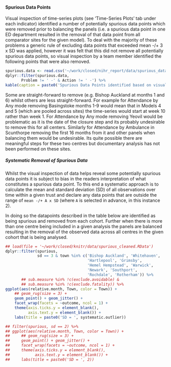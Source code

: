 #### Spurious Data Points

Visual inspection of time-series plots (see 'Time-Series Plots' tab under each indicator) identified a number of potentially spurious data points which were removed prior to balancing the panels (i.e. a spurious data point in one ED department resulted in the removal of that data point from all comparator sites for the given model).  To deal with the majority of these problems a generic rule of excluding data points that exceeded mean -/+ 3 x SD was applied, however it was felt that this did not remove all potentially spurious data points, so visual inspection by a team member identified the following points that were also removed.


```r
spurious.data <- read.csv('~/work/closed/nihr_report/data/spurious_data.txt', sep = '|', header = TRUE)
dplyr::filter(spurious.data,
       Problem != ' -' & Action != ' -') %>%
kable(caption = paste0('Spurious Data Points identified based on visual inspection.\n', 'Generated : ', Sys.time()))


```

<!-- : Indicator            :|: Sub-indicator :|: Site          :|: Week(s)       :|: Problem                :|: (Action)    : -->
<!-- ------------------------|-----------------|-----------------|-----------------|--------------------------|--------------- -->
<!-- Attendance              | Any           | Bishop Auckland | 1, 6            | Large decrease           | Remove -->
<!--                         |               | White Haven     | -               | -                        | - -->
<!--                         |               | Hartlepool      | -               | -                        | - -->
<!--                         |               | Grimsby         | 1-12            | Very low (in ambulance)  | Exclude from Models >= 2 -->
<!--                         |               | Hemel Hempstead | 38-48           | Large increase           | New Centre, additional step -->
<!--                         |               | Warwick         | -               | -                        | - -->
<!--                         |               | Newark          | -               | -                        | - -->
<!--                         |               | Southport       | 11, 23          | Large decrease           | Remove -->
<!--                         |               | Rochdale        | -               | -                        | - -->
<!--                         |               | Rotherham       | -               | -                        | - -->
<!--                         | Ambulance     | Bishop Auckland | 1, 6            | Large decrease           | Remove -->
<!--                         |               |                 | 40-48           | Large decrease           | **Additional step?** -->
<!--                         |               | White Haven     | -               | -                        | - -->
<!--                         |               | Hartlepool      | -               | -                        | - -->
<!--                         |               | Grimsby         | 1-12            | Very low (in ambulance)  | Exclude from Models >= 2 -->
<!--                         |               | Hemel Hempstead | 38-48           | Large increase           | New centre, additional step -->
<!--                         |               | Warwick         | -               | -                        | - -->
<!--                         |               | Newark          | -               | -                        | - -->
<!--                         |               | Southport       | 11, 23          | Large decrease           | Remove -->
<!--                         |               | Rochdale        | -               | -                        | - -->
<!--                         |               | Rotherham       | -               | -                        | - -->
<!--                         | Other         | Bishop Auckland | 1, 6            | Large decrease           | Remove -->
<!--                         |               |                 | 40-48           | Large increase           | **Additional step?** -->
<!--                         |               | White Haven     | -               | -                        | - -->
<!--                         |               | Hartlepool      | 31              | -                        | - -->
<!--                         |               | Grimsby         | -               | -                        | - -->
<!--                         |               | Hemel Hempstead | 38-48           | Large increase           | New centre, additional step -->
<!--                         |               | Warwick         |                 |                          | - -->
<!--                         |               | Newark          | -               | -                        | - -->
<!--                         |               | Southport       | 11, 23          | Large decrease           | Remove -->
<!--                         |               | Rochdale        | -               | -                        | - -->
<!--                         |               | Rotherham       | -               | -                        | - -->
<!--                         | Unnecessary   | Bishop Auckland | 1, 6            | Large decrease           | Remove -->
<!--                         |               | White Haven     | -               | -                        | - -->
<!--                         |               | Hartlepool      | 31-48           | Large increase           | Exclude -->
<!--                         |               | Grimsby         | -               | -                        | - -->
<!--                         |               | Hemel Hempstead | 38-48           | Large increase           | - -->
<!--                         |               | Warwick         | -               | -                        | - -->
<!--                         |               | Newark          | -               | -                        | - -->
<!--                         |               | Southport       | 11, 23          | Large decrease           | Remove -->
<!--                         |               | Rochdale        | -               | -                        | - -->
<!--                         |               | Rotherham       | -               | -                        | - -->
<!-- Emergency Admissions    | All           | Bishop Auckland | -               | -                        | - -->
<!--                         |               | White Haven     | -               | -                        | - -->
<!--                         |               | Hartlepool      | -               | -                        | - -->
<!--                         |               | Grimsby         | -               | -                        | - -->
<!--                         |               | Hemel Hempstead | -               | -                        | - -->
<!--                         |               | Warwick         | -               | -                        | - -->
<!--                         |               | Newark          | -               | -                        | - -->
<!--                         |               | Southport       | -               | -                        | - -->
<!--                         |               | Rochdale        | -               | -                        | - -->
<!--                         |               | Rotherham       | -               | -                        | - -->
<!--                         | Avoidable (Any) | Bishop Auckland | -               | -                        | - -->
<!--                         |               | White Haven     | -               | -                        | - -->
<!--                         |               | Hartlepool      | -               | -                        | - -->
<!--                         |               | Grimsby         | -               | -                        | - -->
<!--                         |               | Hemel Hempstead | -               | -                        | - -->
<!--                         |               | Warwick         | -               | -                        | - -->
<!--                         |               | Newark          | -               | -                        | - -->
<!--                         |               | Southport       | -               | -                        | - -->
<!--                         |               | Rochdale        | -               | -                        | - -->
<!--                         |               | Rotherham       | -               | -                        | - -->
<!--                         | Avoidable (Chest Pain) | Bishop Auckland | -               | -                        | - -->
<!--                         |               | White Haven     | -               | -                        | - -->
<!--                         |               | Hartlepool      | -               | -                        | - -->
<!--                         |               | Grimsby         | -               | -                        | - -->
<!--                         |               | Hemel Hempstead | -               | -                        | - -->
<!--                         |               | Warwick         | -               | -                        | - -->
<!--                         |               | Newark          | -               | -                        | - -->
<!--                         |               | Southport       | -               | -                        | - -->
<!--                         |               | Rochdale        | -               | -                        | - -->
<!--                         |               | Rotherham       | -               | -                        | - -->
<!-- Attendances Admitted    | Admitted      | Bishop Auckland | -               | -                        | - -->
<!--                         |               | White Haven     | -               | -                        | - -->
<!--                         |               | Hartlepool      | 25              | Increase                 | **??** -->
<!--                         |               | Grimsby         | -               | -                        | - -->
<!--                         |               | Hemel Hempstead | 36              | Increase                 | **??** -->
<!--                         |               | Warwick         | -               | -                        | - -->
<!--                         |               | Newark          | -               | -                        | - -->
<!--                         |               | Southport       | -               | -                        | - -->
<!--                         |               | Rochdale        | -               | -                        | - -->
<!--                         |               | Rotherham       | -               | -                        | - -->
<!--                         | Fraction      | Bishop Auckland | -               | -                        | - -->
<!--                         |               | White Haven     | -               | -                        | - -->
<!--                         |               | Hartlepool      | 31-48           | Large decrease           | **??** -->
<!--                         |               | Grimsby         | -               | -                        | - -->
<!--                         |               | Hemel Hempstead | -               | -                        | - -->
<!--                         |               | Warwick         | -               | -                        | - -->
<!--                         |               | Newark          | -               | -                        | - -->
<!--                         |               | Southport       | -               | -                        | - -->
<!--                         |               | Rochdale        | -               | -                        | - -->
<!--                         |               | Rotherham       | -               | -                        | - -->
<!-- Critical Care           | All           | Bishop Auckland | -               | Large fluctations (although tracking White Haven)        | **??** -->
<!--                         |               | White Haven     | -               | -                        | - -->
<!--                         |               | Hartlepool      | -               | -                        | - -->
<!--                         |               | Grimsby         | -               | -                        | - -->
<!--                         |               | Hemel Hempstead | -               | -                        | - -->
<!--                         |               | Warwick         | -               | -                        | - -->
<!--                         |               | Newark          | -               | -                        | - -->
<!--                         |               | Southport       | -               | -                        | - -->
<!--                         |               | Rochdale        | -               | -                        | - -->
<!--                         |               | Rotherham       | -               | -                        | - -->
<!--                         | Critical      | Bishop Auckland | -               | -                        | - -->
<!--                         |               | White Haven     | -               | -                        | - -->
<!--                         |               | Hartlepool      | -               | -                        | - -->
<!--                         |               | Grimsby         | -               | -                        | - -->
<!--                         |               | Hemel Hempstead | -               | -                        | - -->
<!--                         |               | Warwick         | -               | -                        | - -->
<!--                         |               | Newark          | -               | -                        | - -->
<!--                         |               | Southport       | -               | -                        | - -->
<!--                         |               | Rochdale        | -               | -                        | - -->
<!--                         |               | Rotherham       | -               | -                        | - -->
<!--                         | Fraction      | Bishop Auckland | -               | -                        | - -->
<!--                         |               | White Haven     | -               | -                        | - -->
<!--                         |               | Hartlepool      | -               | -                        | - -->
<!--                         |               | Grimsby         | -               | -                        | - -->
<!--                         |               | Hemel Hempstead | 24-48           | High                     | **??** -->
<!--                         |               | Warwick         | -               | -                        | - -->
<!--                         |               | Newark          | -               | -                        | - -->
<!--                         |               | Southport       | -               | -                        | - -->
<!--                         |               | Rochdale        | -               | -                        | - -->
<!--                         |               | Rotherham       | -               | -                        | - -->
<!-- Length of Stay          | Mean          | Bishop Auckland | -               | -                        | - -->
<!--                         |               | White Haven     | -               | -                        | - -->
<!--                         |               | Hartlepool      | -               | -                        | - -->
<!--                         |               | Grimsby         | -               | -                        | - -->
<!--                         |               | Hemel Hempstead | -               | Increasing               | **??** -->
<!--                         |               | Warwick         | 23              | Increase of 3-days (NS thinks 2)                        | **??** -->
<!--                         |               | Newark          | -               | -                        | - -->
<!--                         |               | Southport       | -               | -                        | - -->
<!--                         |               | Rochdale        | -               | -                        | - -->
<!--                         |               | Rotherham       | -               | -                        | - -->
<!--                         | Median        | Bishop Auckland | -               | -                        | - -->
<!--                         |               | White Haven     | -               | -                        | - -->
<!--                         |               | Hartlepool      | -               | -                        | - -->
<!--                         |               | Grimsby         | -               | -                        | - -->
<!--                         |               | Hemel Hempstead | -               | -                        | - -->
<!--                         |               | Warwick         | -               | -                        | - -->
<!--                         |               | Newark          | -               | -                        | - -->
<!--                         |               | Southport       | -               | -                        | - -->
<!--                         |               | Rochdale        | -               | -                        | - -->
<!--                         |               | Rotherham       | -               | -                        | - -->
<!-- Case Fatality Ratio     | Any SEC       | Bishop Auckland | -               | -                        | - -->
<!--                         |               | White Haven     | -               | -                        | - -->
<!--                         |               | Hartlepool      | -               | -                        | - -->
<!--                         |               | Grimsby         | -               | -                        | - -->
<!--                         |               | Hemel Hempstead | -               | -                        | - -->
<!--                         |               | Warwick         | -               | -                        | - -->
<!--                         |               | Newark          | -               | -                        | - -->
<!--                         |               | Southport       | -               | -                        | - -->
<!--                         |               | Rochdale        | -               | -                        | - -->
<!--                         |               | Rotherham       | -               | -                        | - -->
<!--                         | Any Trauma    | Bishop Auckland | -               | -                        | - -->
<!--                         |               | White Haven     | -               | -                        | - -->
<!--                         |               | Hartlepool      | -               | -                        | - -->
<!--                         |               | Grimsby         | -               | -                        | - -->
<!--                         |               | Hemel Hempstead | -               | -                        | - -->
<!--                         |               | Warwick         | -               | -                        | - -->
<!--                         |               | Newark          | -               | -                        | - -->
<!--                         |               | Southport       | -               | -                        | - -->
<!--                         |               | Rochdale        | -               | -                        | - -->
<!--                         |               | Rotherham       | -               | -                        | - -->
<!--                         | Myocardial Infarction | Bishop Auckland | -               | -                        | - -->
<!--                         |               | White Haven     | -               | -                        | - -->
<!--                         |               | Hartlepool      | -               | -                        | - -->
<!--                         |               | Grimsby         | -               | -                        | - -->
<!--                         |               | Hemel Hempstead | -               | -                        | - -->
<!--                         |               | Warwick         | -               | -                        | - -->
<!--                         |               | Newark          | -               | -                        | - -->
<!--                         |               | Southport       | -               | -                        | - -->
<!--                         |               | Rochdale        | -               | -                        | - -->
<!--                         |               | Rotherham       | -               | -                        | - -->
<!--                         | Stroke CVA    | Bishop Auckland | -               | -                        | - -->
<!--                         |               | White Haven     | -               | -                        | - -->
<!--                         |               | Hartlepool      | -               | -                        | - -->
<!--                         |               | Grimsby         | -               | -                        | - -->
<!--                         |               | Hemel Hempstead | -               | -                        | - -->
<!--                         |               | Warwick         | -               | -                        | - -->
<!--                         |               | Newark          | -               | -                        | - -->
<!--                         |               | Southport       | -               | -                        | - -->
<!--                         |               | Rochdale        | -               | -                        | - -->
<!--                         |               | Rotherham       | -               | -                        | - -->
<!-- Ambulance Mean Times    | Call to Destination | Bishop Auckland | -               | -                        | - -->
<!--                         |               | White Haven     | 1-18            | Missing data             | Exclude from models 2-5 -->
<!--                         |               | Hartlepool      | -               | -                        | - -->
<!--                         |               | Grimsby         | -               | -                        | - -->
<!--                         |               | Hemel Hempstead | 26-28, 38-45    | Clearly wrong            | Exclude from models 2-5 -->
<!--                         |               | Warwick         | -               | -                        | - -->
<!--                         |               | Newark          | -               | -                        | - -->
<!--                         |               | Southport       | -               | -                        | - -->
<!--                         |               | Rochdale        | 8-9, 15         | Large increase           | Remove -->
<!--                         |               | Rotherham       | -               | -                        | - -->
<!--                         | Call to Scene (Any) | Bishop Auckland | -               | -                        | - -->
<!--                         |               | White Haven     | 1-18            | Missing data             | Exclude from models 2-5 -->
<!--                         |               | Hartlepool      | -               | -                        | - -->
<!--                         |               | Grimsby         | 1-10            | Missing data             | Exclude from models 2-5 -->
<!--                         |               | Hemel Hempstead | 26-28, 38-45    | Clearly wrong            | - -->
<!--                         |               | Warwick         | -               | -                        | - -->
<!--                         |               | Newark          | 1-12            | Missing data             | **??** -->
<!--                         |               | Southport       | -               | -                        | - -->
<!--                         |               | Rochdale        | 8-9, 15         | Large increase           | Remove -->
<!--                         |               | Rotherham       | 1-48            | No Data                  | Exclude from models 2-5 -->
<!--                         | Call to Scene (Conveying) | Bishop Auckland | -               | -                        | - -->
<!--                         |               | White Haven     | 1-18            | Missing data             | Exclude from models 2-5 -->
<!--                         |               | Hartlepool      | -               | -                        | - -->
<!--                         |               | Grimsby         | 1-10            | Missing data             | Exclude from models 2-5 -->
<!--                         |               | Hemel Hempstead | 26-28, 38-45    | Clearly wrong            | Exclude from models 2-5 -->
<!--                         |               | Warwick         | -               | -                        | - -->
<!--                         |               | Newark          | 1-12            | Missing data]=           | **??** -->
<!--                         |               | Southport       | -               | -                        | - -->
<!--                         |               | Rochdale        | -               | -                        | - -->
<!--                         |               | Rotherham       | 1-48            | No Data                  | Exclude from models 2-5 -->
<!--                         | Scene to Destination | Bishop Auckland | -               | -                        | - -->
<!--                         |               | White Haven     | 1-24, 42-48     | Missing data             | Exclude from models 2-5 -->
<!--                         |               | Hartlepool      | 1-4, 11, 15, 21-32, 34-39, 45-48 | Missing Data                        | **??** -->
<!--                         |               | Grimsby         | 1-10            | Missing data             | Exclude from models 2-5 -->
<!--                         |               | Hemel Hempstead | 26-28, 38-45    | Clearly wrong            | Exclude from models 2-5 -->
<!--                         |               | Warwick         | 1-25            | Missing data             | Exclude from models 2-5 -->
<!--                         |               | Newark          | 1-12            | Missing data             | **??** -->
<!--                         |               | Southport       | -               | -                        | - -->
<!--                         |               | Rochdale        | -               | -                        | - -->
<!--                         |               | Rotherham       | 1-48            | No Data                  | Exclude from models 2-5 -->
<!--                         | Destination to Clear | Bishop Auckland | -               | -                        | - -->
<!--                         |               | White Haven     | 1-18            | Missing data             | Exclude from models 2-5 -->
<!--                         |               | Hartlepool      | -               | -                        | - -->
<!--                         |               | Grimsby         | -               | -                        | - -->
<!--                         |               | Hemel Hempstead | 26-28, 38-45    | Clearly wrong            | Exclude models 2-5 -->
<!--                         |               | Warwick         | -               | -                        | - -->
<!--                         |               | Newark          | 1-12            | Missing data             | **??** -->
<!--                         |               | Southport       | -               | -                        | - -->
<!--                         |               | Rochdale        | -               | -                        | - -->
<!--                         |               | Rotherham       | -               | -                        | - -->
<!-- Green Calls             | Green Calls   | Bishop Auckland | -               | -                        | - -->
<!--                         |               | White Haven     | -               | -                        | - -->
<!--                         |               | Hartlepool      | -               | -                        | - -->
<!--                         |               | Grimsby         | 1-10            | Missing data             | **??** -->
<!--                         |               | Hemel Hempstead | -               | -                        | - -->
<!--                         |               | Warwick         | 1-24            | Missing data             | Exclude from models 2-5 -->
<!--                         |               | Newark          | 1-12            | Missing data             | Exclude from models 2-5 -->
<!--                         |               | Southport       | -               | -                        | - -->
<!--                         |               | Rochdale        | -               | -                        | - -->
<!--                         |               | Rotherham       | 13-15, 48       | Large increase           | **??** -->
<!--                         | Green Calls Not Conveyed | Bishop Auckland | -               | -                        | - -->
<!--                         |               | White Haven     | -               | -                        | - -->
<!--                         |               | Hartlepool      | -               | -                        | - -->
<!--                         |               | Grimsby         | 1-10            | Missing data             | **??** -->
<!--                         |               | Hemel Hempstead | -               | -                        | - -->
<!--                         |               | Warwick         | 1-24            | Missing data             | Exclude from models 2-5 -->
<!--                         |               | Newark          | 1-12            | Missing data             | Exclude from models 2-5 -->
<!--                         |               | Southport       | -               | -                        | - -->
<!--                         |               | Rochdale        | -               | -                        | - -->
<!--                         |               | Rotherham       | 13-15, 48       | Large increase                        | **??** -->
<!--                         | Fraction Not Conveyed | Bishop Auckland | -               | -                        | - -->
<!--                         |               | White Haven     | -               | -                        | - -->
<!--                         |               | Hartlepool      | -               | -                        | - -->
<!--                         |               | Grimsby         | -               | -                        | - -->
<!--                         |               | Hemel Hempstead | -               | -                        | - -->
<!--                         |               | Warwick         | -               | -                        | - -->
<!--                         |               | Newark          | -               | -                        | - -->
<!--                         |               | Southport       | -               | -                        | - -->
<!--                         |               | Rochdale        | -               | -                        | - -->
<!--                         |               | Rotherham       | -               | -                        | - -->
<!-- Ambulance Red Calls     | Hospital Transfers | Bishop Auckland | 1-6        | Missing data             | **??** -->
<!--                         |               | White Haven     | -               | -                        | - -->
<!--                         |               | Hartlepool      | -               | -                        | - -->
<!--                         |               | Grimsby         | 1-10            | Missing data             | **??** -->
<!--                         |               | Hemel Hempstead | 26-27, 38-45    | Large decrease           | **??** -->
<!--                         |               | Warwick         | 1-48            | Missing data             | Exclude from models 2-5 -->
<!--                         |               | Newark          | 1-12            | Missing data             | Exclude from models 2-5 -->
<!--                         |               | Southport       | -               | -                        | - -->
<!--                         |               | Rochdale        | -               | -                        | - -->
<!--                         |               | Rotherham       | 1-48            | Missing data             | Exclude from models 2-5 -->
<!--                         | Total         | Bishop Auckland | -               | -                        | - -->
<!--                         |               | White Haven     | -               | -                        | - -->
<!--                         |               | Hartlepool      | -               | -                        | - -->
<!--                         |               | Grimsby         | -               | -                        | - -->
<!--                         |               | Hemel Hempstead | -               | -                        | - -->
<!--                         |               | Warwick         | -               | -                        | - -->
<!--                         |               | Newark          | -               | -                        | - -->
<!--                         |               | Southport       | -               | -                        | - -->
<!--                         |               | Rochdale        | -               | -                        | - -->
<!--                         |               | Rotherham       | -               | -                        | - -->
<!-- Hospital Transfers      | All Stays     | Bishop Auckland | -               | -                        | - -->
<!--                         |               | White Haven     | -               | -                        | - -->
<!--                         |               | Hartlepool      | -               | -                        | - -->
<!--                         |               | Grimsby         | -               | -                        | - -->
<!--                         |               | Hemel Hempstead | -               | -                        | - -->
<!--                         |               | Warwick         | -               | -                        | - -->
<!--                         |               | Newark          | -               | -                        | - -->
<!--                         |               | Southport       | -               | -                        | - -->
<!--                         |               | Rochdale        | -               | -                        | - -->
<!--                         |               | Rotherham       | -               | -                        | - -->
<!--                         | Stays with Transfers | Bishop Auckland | -               | -                        | - -->
<!--                         |               | White Haven     | -               | -                        | - -->
<!--                         |               | Hartlepool      | -               | -                        | - -->
<!--                         |               | Grimsby         | -               | -                        | - -->
<!--                         |               | Hemel Hempstead | -               | -                        | - -->
<!--                         |               | Warwick         | -               | -                        | - -->
<!--                         |               | Newark          | -               | -                        | - -->
<!--                         |               | Southport       | -               | -                        | - -->
<!--                         |               | Rochdale        | -               | -                        | - -->
<!--                         |               | Rotherham       | -               | -                        | - -->
<!--                         | Proportion with Transfers | Bishop Auckland | -               | -                        | - -->
<!--                         |               | White Haven     | -               | -                        | - -->
<!--                         |               | Hartlepool      | -               | -                        | - -->
<!--                         |               | Grimsby         | -               | -                        | - -->
<!--                         |               | Hemel Hempstead | -               | -                        | - -->
<!--                         |               | Warwick         | -               | -                        | - -->
<!--                         |               | Newark          | -               | -                        | - -->
<!--                         |               | Southport       | -               | -                        | - -->
<!--                         |               | Rochdale        | -               | -                        | - -->
<!--                         |               | Rotherham       | -               | -                        | - -->
<!-- 7-day Deaths            | All           | Bishop Auckland | -               | -                        | - -->
<!--                         |               | White Haven     | -               | -                        | - -->
<!--                         |               | Hartlepool      | -               | -                        | - -->
<!--                         |               | Grimsby         | -               | -                        | - -->
<!--                         |               | Hemel Hempstead | -               | -                        | - -->
<!--                         |               | Warwick         | -               | -                        | - -->
<!--                         |               | Newark          | -               | -                        | - -->
<!--                         |               | Southport       | -               | -                        | - -->
<!--                         |               | Rochdale        | -               | -                        | - -->
<!--                         |               | Rotherham       | -               | -                        | - -->
<!--                         | In CIPS       | Bishop Auckland | -               | -                        | - -->
<!--                         |               | White Haven     | -               | -                        | - -->
<!--                         |               | Hartlepool      | 11              | -                        | - -->
<!--                         |               | Grimsby         | -               | -                        | - -->
<!--                         |               | Hemel Hempstead | -               | -                        | - -->
<!--                         |               | Warwick         | -               | -                        | - -->
<!--                         |               | Newark          | -               | -                        | - -->
<!--                         |               | Southport       | -               | -                        | - -->
<!--                         |               | Rochdale        | -               | -                        | - -->
<!--                         |               | Rotherham       | -               | -                        | - -->
<!--                         | Not in CIPS   | Bishop Auckland | -               | -                        | - -->
<!--                         |               | White Haven     | -               | -                        | - -->
<!--                         |               | Hartlepool      | -               | -                        | - -->
<!--                         |               | Grimsby         | -               | -                        | - -->
<!--                         |               | Hemel Hempstead | -               | -                        | - -->
<!--                         |               | Warwick         | -               | -                        | - -->
<!--                         |               | Newark          | -               | -                        | - -->
<!--                         |               | Southport       | -               | -                        | - -->
<!--                         |               | Rochdale        | -               | -                        | - -->
<!--                         |               | Rotherham       | -               | -                        | - -->


<!-- Indicator                                | Sub-indicator | Site            | Relative Month -->
<!-- ------------------------|---------------|-----------------|-------------------------- -->
<!-- Attendance              | Any           | Basingstoke     | 1-9? 31-47? -->
<!-- Attendance                                | Any           | Bishop Auckland | 1, 6 -->
<!-- Attendance              | Any           | Yeovil          | 25? -->
<!-- Attendance                                | Ambulance     | Basingstoke     | 1-9? 31-47? -->
<!-- Attendance                                | Ambulance     | Bishop Auckland | 1, 6 -->
<!-- Attendance                                | Ambulance     | Grimsby         | 1-12? -->
<!-- Attendance                                | Ambulance     | Scunthorpe      | 1-16? -->
<!-- Attendance                                | Ambulance     | Yeovil          | 1-25? -->
<!-- Attendance                                | Other         | Basingstoke     | 1-9? 31-47? -->
<!-- Attendance                                | Other         | Bishop Auckland | 1, 6 -->
<!-- Attendance                                | Other         | Southport       | 24? -->
<!-- Attendance                                | Other         | Yeovil          | 1-25? -->
<!-- Unnecessary Attendance        | N/A           | Bishop Auckland | 1, 6 -->
<!-- Unnecessary Attendance        | N/A           | Yeovil          | 25 -->
<!-- Emergency Admissions    | All           | Newark          | 49? -->
<!-- Avoidable Emergendy Admissions | Any    | N/A             | N/A -->
<!-- Avoidable Emergendy Admissions | Non-Specific Chest Pains    | Not Checked        | Not Checked -->
<!-- Attendances Admitted        | All           | Basingstoke     | 1-9? 31-47? -->
<!-- Attendances Admitted        | All           | Bishop Auckland | 1, 6 -->
<!-- Attendances Admitted        | All           | Southport       | 24? -->
<!-- Attendances Admitted        | All           | Yeovil          | 25? -->
<!-- Attendances Admitted        | Admitted      | Basingstoke     | 1-9? 31-47? -->
<!-- Attendances Admitted        | Admitted      | Bishop Auckland | 1, 6 -->
<!-- Attendances Admitted        | Admitted      | Yeovil          | 25? -->
<!-- Attendances Admitted        | Fraction      | Basingstoke     | 1? -->
<!-- Attendances Admitted        | Fraction      | Hemel Hempstead | 1? -->
<!-- Attendances Admitted        | Fraction      | Warwick         | 1? -->
<!-- Attendances Admitted        | Fraction      | Yeovil          | 1? -->
<!-- Critical Care                        | All           | Newark          | 47? -->
<!-- Critical Care           | Critical      | Newark          | 26? -->
<!-- Critical Care           | Fraction      | Newark          | 26? -->
<!-- Length of Stay          | Mean          | N/A             | N/A -->
<!-- Length of Stay          | Median        | N/A             | N/A -->
<!-- Case Fatality Ratio      | Any                         | N/A | N/A -->
<!-- Case Fatality Ratio      | Acute Heart Failure         | N/A | N/A -->
<!-- Case Fatality Ratio      | Stroke CVA                                   | N/A | N/A -->
<!-- Ambulance Mean Times    | Call to Destination       | N/A | N/A -->
<!-- Ambulance Mean Times    | Call to Scene (Any)       | N/A | N/A -->
<!-- Ambulance Mean Times    | Call to Scene (Conveying) | N/A | N/A -->
<!-- Ambulance Mean Times    | Destination to Clear      | N/A | N/A -->
<!-- Ambulance Mean Times    | Scene to Destination      | N/A | N/A -->


Some are straight-forward to remove (e.g. Bishop Auckland at months 1 and 6) whilst others are less straight-forward.  For example for Attendance by Any mode removing Basingstoke months 1-9 would mean that in Models 4 and 5 (which are pooled across sites) the time-series would start at week 10 rather than week 1.  For Attendance by Any mode removing Yeovil would be problematic as it is the date of the closure step and its probably undesirable to remove this for all centers.  Similarly for Attendance by Ambulance in Scunthorpe removing the first 16 months from it and other panels when balancing them would be undesirable.  Its quite possible there are meaningful steps for these two centres but documentary analysis has not been performed on these sites.

##### Systematic Removal of Spurious Data

Whilst the visual inspection of data helps reveal some potentially spurious data points it is subject to bias in the readers interpretation of what constitutes a spurious data point.  To this end a systematic approach is to calculate the mean and standard deviation (SD) of all observations over time within a given trust and declare any data points that are outside the range of `mean -/+ A x SD` (where `A` is selected in advance, in this instance 2).

In doing so the datapoints described in the table below are identified as being spurious and removed from each cohort.  Further when there is more than one centre being included in a given analysis the panels are balanced resulting in the removal of the observed data across all centres in the given cohort that is being analysed.


```r
## load(file = '~/work/closed/knitr/data/spurious_cleaned.RData')
dplyr::filter(spurious,
              sd == 3 & town %in% c('Bishop Auckland', 'Whitehaven',
                                    'Hartlepool', 'Grimsby',
                                    'Hemel Hempstead', 'Warwick',
                                    'Newark', 'Southport',
                                    'Rochdale', 'Rotherham')) %>%
       ## sub.measure %in% !c(exclude.avoidable) &
       ## sub.measure %in% !c(exclude.fatality)) %>%
ggplot(aes(relative.month, Town, color = Town)) +
    ## geom_rug(size = 3) +
    geom_point() + geom_jitter() +
    facet_wrap(facets = ~outcome, ncol = 1) +
    theme(axis.ticks.y = element_blank(),
          axis.text.y = element_blank()) +
    labs(title = paste0('SD = ', systematic.outlier))

## filter(spurious, sd == 2) %>%
## ggplot(aes(relative.month, Town, color = Town)) +
##     ## geom_rug(size = 3) +
##     geom_point() + geom_jitter() +
##     facet_wrap(facets = ~outcome, ncol = 1) +
##     theme(axis.ticks.y = element_blank(),
##           axis.text.y = element_blank()) +
##     labs(title = paste0('SD = ', 2))


```
